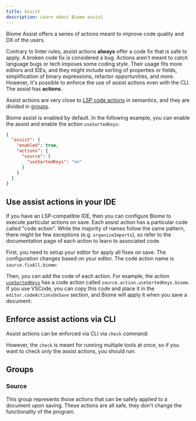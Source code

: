 ```yaml
---
title: Assist
description: Learn about Biome assist
---
```



Biome Assist offers a series of actions meant to improve code quality and DX of the users.

Contrary to linter rules, assist actions **always** offer a code fix that is safe to apply. A broken code fix is considered a bug. Actions aren't meant to catch language bugs or tech imposes some coding style.
Their usage fits more editors and IDEs, and they might include sorting of properties or fields, simplification of binary expressions, refactor opportunities, and more.
However, it's possible to enforce the use of assist actions even with the CLI. The assist has **<NumberOfRules /> actions**.

Assist actions are very close to [LSP code actions](https://microsoft.github.io/language-server-protocol/specifications/lsp/3.17/specification/#codeActionKind) in semantics, and they are divided in [groups](#groups).

Biome assist is enabled by default. In the following example, you can enable the assist and enable the action `useSortedKeys`:

```json title="biome.json"
{
  "assist": {
    "enabled": true,
    "actions": {
      "source": {
        "useSortedKeys": "on"
      }
    }
  }
}
```

## Use assist actions in your IDE

If you have an LSP-compatible IDE, then you can configure Biome to execute particular actions on save. Each assist action has a particular code called "code action". While the majority of names follow the same pattern, there might be few exceptions (e.g. `organizeImports`), so refer to the documentation page of each action to learn to associated code.

First, you need to setup your editor for apply all fixes on save. The configuration changes based on your editor. The code action name is `source.fixAll.biome`:

<EditorAction action="source.fixAll.biome" />

Then, you can add the code of each action. For example, the action [`useSortedKeys`](/assist/actions/use-sorted-keys) has a code action called `source.action.useSortedKeys.biome`. If you use VSCode, you can copy this code and place it in the `editor.codeActionsOnSave` section, and Biome will apply it when you save a document:

<EditorAction includeFixAll action="source.action.useSortedKeys.biome" />

## Enforce assist actions via CLI

Assist actions can be enforced via CLI via `check` command:

<PackageManagerBiomeCommand command="check" />

However, the `check` is meant for running multiple tools at once, so if you want to check only the assist actions, you should run:

<PackageManagerBiomeCommand command="check --formatter-enabled=false --linter-enabled=false" />



## Groups

### Source

This group represents those actions that can be safely applied to a document upon saving. These actions are all safe, they don't change the functionality of the program.